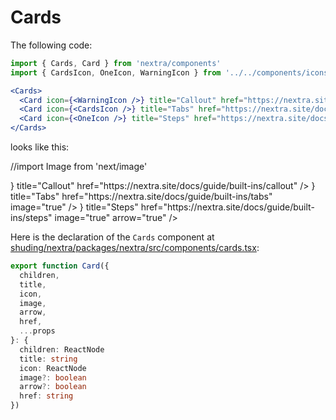 # Cards


The following code:

```jsx
import { Cards, Card } from 'nextra/components'
import { CardsIcon, OneIcon, WarningIcon } from '../../components/icons'

<Cards>
  <Card icon={<WarningIcon />} title="Callout" href="https://nextra.site/docs/guide/built-ins/callout" />
  <Card icon={<CardsIcon />} title="Tabs" href="https://nextra.site/docs/guide/built-ins/tabs" />
  <Card icon={<OneIcon />} title="Steps" href="https://nextra.site/docs/guide/built-ins/steps" />
</Cards>
```

looks like this:


//import Image from 'next/image'

<Cards>
  <Card 
    icon={<WarningIcon />} 
    title="Callout" 
    href="https://nextra.site/docs/guide/built-ins/callout" />
  <Card 
    icon={<CardsIcon />} 
    title="Tabs" 
    href="https://nextra.site/docs/guide/built-ins/tabs" 
    image="true" />
  <Card 
    icon={<OneIcon/>} 
    title="Steps" 
    href="https://nextra.site/docs/guide/built-ins/steps" 
    image="true"
    arrow="true" />
   
</Cards>


Here is the declaration of the `Cards` component at [shuding/nextra/packages/nextra/src/components/cards.tsx](https://github.com/shuding/nextra/blob/main/packages/nextra/src/components/cards.tsx):

```ts
export function Card({
  children,
  title,
  icon,
  image,
  arrow,
  href,
  ...props
}: {
  children: ReactNode
  title: string
  icon: ReactNode
  image?: boolean
  arrow?: boolean
  href: string
}) 
```